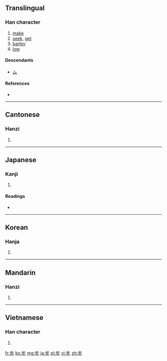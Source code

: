 ==Translingual==

===Han character===
{{Han char|rn=93|rad=牛|as=02|sn=6|four=2350<sub>0</sub>|canj=戈竹手 (IHQ)|ids=⿱[[厶]][[牛]]}}

# [[make]]
# [[seek]], [[get]]
# [[barley]]
# [[low]]

====Descendants====
* [[ム]]

====References====
* {{Han ref|kx=0697.060|dkj=19928|dj=1109.040|hdz=31800.070|uh=725F|ud=29279|bh=A6C8|bd=42696}}

----

==Cantonese==

===Hanzi===
{{yue-hanzi|jyut=|y=mau4}}

# {{defn|lang=yue|sort=牛02}}

----

==Japanese==

===Kanji===
{{ja-kanji|grade=|rs=牛02}}

# {{defn|lang=ja|sort=牛02}}

====Readings====
* {{ja-readings|on=[[ぼう]] (bō), [[む]] (mu)|kun=[[むさぼる]] (musaboru)}}

----

==Korean==

===Hanja===
{{ko-hanja|hangeul=모|eumhun=|rv=mo|mr=mo|y=mo}}

# {{defn|lang=ko|sort=牛02}}

----

==Mandarin==

===Hanzi===
{{cmn-hanzi|pin=[[móu]] ([[mou2]]), [[mù]] ([[mu4]])|wg=mou<sup>2</sup>}}

# {{defn|lang=cmn|sort=牛02}}

----

==Vietnamese==

===Han character===
{{vi-hantu|rậm mưu|rs=牛02}}

# {{defn|lang=vi|sort=牛02}}

[[fr:牟]]
[[ko:牟]]
[[mg:牟]]
[[ja:牟]]
[[pl:牟]]
[[vi:牟]]
[[zh:牟]]